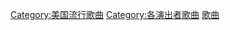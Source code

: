 {{Commons cat|關·史蒂芬妮}}
{{Cat more|關·史蒂芬妮}}
{{Cat see also|關·史蒂芬妮音樂專輯}}

[[Category:美国流行歌曲|Category:美国流行歌曲]]
[[Category:各演出者歌曲|Category:各演出者歌曲]]
[[Category:關·史蒂芬妮|歌曲]]